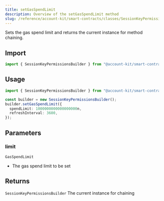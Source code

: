 ```yaml
---
title: setGasSpendLimit
description: Overview of the setGasSpendLimit method
slug: /reference/account-kit/smart-contracts/classes/SessionKeyPermissionsBuilder/setGasSpendLimit
---
```



Sets the gas spend limit and returns the current instance for method chaining.

## Import

```ts
import { SessionKeyPermissionsBuilder } from "@account-kit/smart-contracts";
```

## Usage

```ts
import { SessionKeyPermissionsBuilder } from "@account-kit/smart-contracts";

const builder = new SessionKeyPermissionsBuilder();
builder.setGasSpendLimit({
  spendLimit: 1000000000000000000n,
  refreshInterval: 3600,
});
```

## Parameters

### limit

`GasSpendLimit`

- The gas spend limit to be set

## Returns

`SessionKeyPermissionsBuilder`
The current instance for chaining
